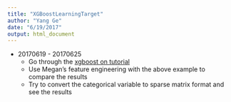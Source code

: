 ```yaml
---
title: "XGBoostLearningTarget"
author: "Yang Ge"
date: "6/19/2017"
output: html_document
---
```


* 20170619 - 20170625
    * Go through the [xgboost on tutorial](https://www.kaggle.com/ammara/titanic-competition-using-xgboost/code)
    * Use Megan's feature engineering with the above example to compare the results
    * Try to convert the categorical variable to sparse matrix format and see the results
